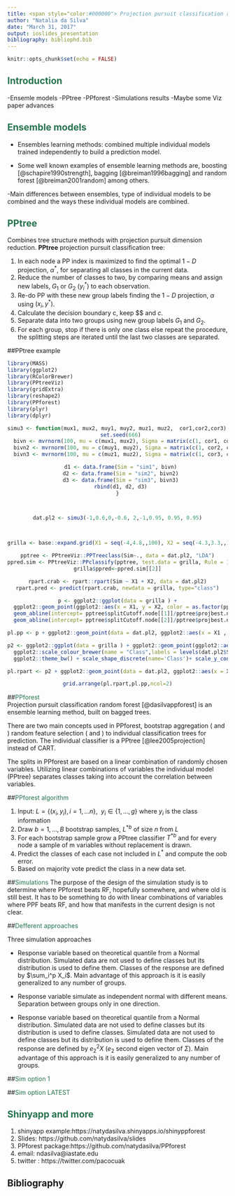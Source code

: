 ```yaml
---
title: <span style="color:#000000"> Projection pursuit classification random forests  </span>
author: "Natalia da Silva"
date: "March 31, 2017"
output: ioslides_presentation
bibliography: bibliophd.bib
---
```



 <style>
 .title-slide {
     background-image: url(forest.jpg);
     background-repeat: no-repeat;
     padding:40px;
     background-size: 1000px 800px;
   }
   </style>
```r
knitr::opts_chunk$set(echo = FALSE)
```


## <span style="color:#26734d">Introduction</span> 
-Ensemle models
-PPtree
-PPforest
-Simulations results
-Maybe some Viz paper advances

## <span style="color:#26734d"> Ensemble models</span> 
- Ensembles learning methods: combined multiple individual models trained independently to build a prediction model.

- Some well known examples of ensemble learning methods are, boosting [@schapire1990strength], bagging [@breiman1996bagging] and random forest [@breiman2001random] among others.

-Main differences between ensembles, type of individual models to be combined and  the ways these individual models are combined. 


## <span style="color:#26734d"> PPtree</span> 
Combines tree structure methods with projection pursuit dimension reduction.
**PPtree** projection pursuit classification tree:

1. In each node a PP index is maximized to find the optimal $1-D$ projection, $\alpha^*$, for separating all classes in the current data.
2. Reduce the number of classes to two, by comparing means and assign new labels, $G_1$ or $G_2$ ($y_i^*$) to each observation.
3. Re-do PP with these new group labels finding the $1-D$ projection, $\alpha$ using $(x_i,y^*)$.
4. Calculate the decision boundary c, keep $\alpha $ and $c$.
5.  Separate data into two groups using new group labels $G_1$ and $G_2$.
6.  For each group, stop if there is only one class else repeat the procedure, the splitting steps are iterated until the last two classes are separated.


##<span style="colorL#26734d">PPtree example</span>
```r
library(MASS)
library(ggplot2)
library(RColorBrewer)
library(PPtreeViz)
library(gridExtra)
library(reshape2)
library(PPforest)
library(plyr)
library(dplyr)

```
<center>
```r
simu3 <- function(mux1, mux2, muy1, muy2, muz1, muz2,  cor1,cor2,cor3) {
  set.seed(666)
  bivn <- mvrnorm(100, mu = c(mux1, mux2), Sigma = matrix(c(1, cor1, cor1, 1), 2))
  bivn2 <- mvrnorm(100, mu = c(muy1, muy2), Sigma = matrix(c(1, cor2, cor2, 1), 2))
  bivn3 <- mvrnorm(100, mu = c(muz1, muz2), Sigma = matrix(c(1, cor3, cor3, 1), 2))

  d1 <- data.frame(Sim = "sim1", bivn)
  d2 <- data.frame(Sim = "sim2", bivn2)
  d3 <- data.frame(Sim = "sim3", bivn3)
  rbind(d1, d2, d3)
}



dat.pl2 <- simu3(-1,0.6,0,-0.6, 2,-1,0.95, 0.95, 0.95)



grilla <- base::expand.grid(X1 = seq(-4,4.8,,100), X2 = seq(-4.3,3.3,,100))

pptree <- PPtreeViz::PPTreeclass(Sim~., data = dat.pl2, "LDA")
ppred.sim <- PPtreeViz::PPclassify(pptree, test.data = grilla, Rule = 1)
grilla$ppred<-ppred.sim[[2]]

rpart.crab <- rpart::rpart(Sim ~ X1 + X2, data = dat.pl2)
rpart.pred <- predict(rpart.crab, newdata = grilla, type="class")

p <- ggplot2::ggplot(data = grilla ) +
  ggplot2::geom_point(ggplot2::aes(x = X1, y = X2, color = as.factor(ppred),shape=as.factor(ppred)),alpha = .20)+
  geom_abline(intercept= pptree$splitCutoff.node[[1]]/pptree$projbest.node[[3]], slope= -pptree$projbest.node[[1]]/pptree$projbest.node[[3]], size=1 )+ scale_colour_brewer(name="Class",type="qual",palette="Dark2")+ggplot2::theme_bw() +
  geom_abline(intercept= pptree$splitCutoff.node[[2]]/pptree$projbest.node[[4]], slope=-pptree$projbest.node[[2]]/pptree$projbest.node[[4]],size=1)+ scale_shape_discrete(name='Class')

pl.pp <- p + ggplot2::geom_point(data = dat.pl2, ggplot2::aes(x = X1 , y = X2, group= Sim, shape = Sim, color=Sim), size = I(3)  ) + theme(legend.position = "bottom", legend.text = element_text(size = 6), aspect.ratio = 1) + scale_y_continuous(expand = c(0,0)) + scale_x_continuous(expand = c(0,0))

p2 <- ggplot2::ggplot(data = grilla ) + ggplot2::geom_point(ggplot2::aes(x = X1, y = X2  , color = as.factor(rpart.pred),shape =  as.factor(rpart.pred)), alpha = .2) +
  ggplot2::scale_colour_brewer(name = "Class",labels = levels(dat.pl2$Sim),type="qual",palette="Dark2") +
  ggplot2::theme_bw() + scale_shape_discrete(name='Class')+ scale_y_continuous(expand = c(0,0)) + scale_x_continuous(expand = c(0,0))

pl.rpart <- p2 + ggplot2::geom_point(data = dat.pl2, ggplot2::aes(x = X1 , y = X2, group=Sim,shape = Sim, color=Sim), size = I(3)  ) + theme(legend.position = "bottom", legend.text = element_text(size = 6), aspect.ratio = 1)

grid.arrange(pl.rpart,pl.pp,ncol=2)

```
</center>

##<span style="color:#26734d">PPforest</span>  
Projection pursuit classification random forest [@dasilvappforest] is an ensemble learning method, built on bagged trees.  

There are two main concepts used in PPforest, bootstrap aggregation (\cite{breiman1996bagging} and \cite{breiman1996heuristics}) random feature selection (\cite{amit1997shape} and \cite{ho1998random}) to individual classification trees for prediction.
The individual classifier is a PPtree [@lee2005projection] instead of CART.

The splits in PPforest are based on a linear combination of randomly chosen variables.
Utilizing linear combinations of variables the individual model (PPtree) separates classes taking into account the correlation between variables.


##<span style="color:#26734d">PPforest algorithm</span> 


1. Input: $L=\{(x_i,y_i), i=1,... n\}$,  $\ y_i\in \{1,..., g\}$ where $y_i$ is the class information
2. Draw $b=1,\ldots, B$ bootstrap samples, $L^{*b}$ of size $n$ from $L$
3. For each bootstrap sample grow a PPtree classifier $T^{*b}$ and for every node a sample of m variables without replacement is drawn.
4. Predict the classes of each case not included in $L^*$ and compute the oob error.
5. Based on majority vote predict the class in a new data set.

##<span style="color:#26734d">Simulations</span>
The purpose of the design of the simulation study is to determine where PPforest beats RF, hopefully somewhere, and where old is still  best.
It has to be something to do with linear combinations of variables where PPF beats RF, and how that manifests in the current design is not clear.


##<span style="color:#26734d">Defferent approaches</span>

Three simulation approaches

* Response variable based on theoretical quantile from a Normal distribution.
Simulated data are not used to define classes but its distribution is used to define them. Classes of the response are defined by $\sum_i^p X_i$.
Main advantage of this approach is it is easily generalized to any number of groups.

* Response variable simulate as independent normal with different means. Separation between groups only in one direction.
* Response variable based on theoretical quantile from a Normal distribution.
Simulated data are not used to define classes but its distribution is used to define classes.
Simulated data are not used to define classes but its distribution is used to define them. Classes of the response are defined by  $e_2^2 X$ ($e_2$ second eigen vector of $\Sigma$).
Main advantage of this approach is it is easily generalized to any number of groups.



##<span style="color:#26734d">Sim option 1 </span>


##<span style="color:#26734d">Sim option LATEST </span>


## <span style="color:#26734d">Shinyapp and more</span>


1. shinyapp example:https://natydasilva.shinyapps.io/shinyppforest
2. Slides: https://github.com/natydasilva/slides
3. PPforest package:https://github.com/natydasilva/PPforest
4. email: ndasilva@iastate.edu
5. twitter : https://twitter.com/pacocuak



## Bibliography

